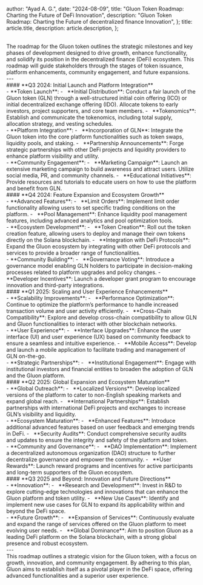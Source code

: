 
  author: "Ayad A. G.",
  date: "2024-08-09",
  title: "Gluon Token Roadmap: Charting the Future of DeFi Innovation",
  description:
    "Gluon Token Roadmap: Charting the Future of decentralized finance Innovation",
};
  title: article.title,
  description: article.description,
};


<br/>
The roadmap for the Gluon token outlines the strategic milestones and key phases of development designed to drive growth, enhance functionality, and solidify its position in the decentralized finance (DeFi) ecosystem. This roadmap will guide stakeholders through the stages of token issuance, platform enhancements, community engagement, and future expansions.

<br/>
---

<br/>
#### **Q3 2024: Initial Launch and Platform Integration**

<br/>
- **Token Launch**: 
  - &nbsp; **Initial Distribution**: Conduct a fair launch of the Gluon token (GLN) through a well-structured initial coin offering (ICO) or initial decentralized exchange offering (IDO). Allocate tokens to early investors, project supporters, and core team members.
  - &nbsp; **Tokenomics**: Establish and communicate the tokenomics, including total supply, allocation strategy, and vesting schedules.

<br/>
- **Platform Integration**:
  - &nbsp; **Incorporation of GLN**: Integrate the Gluon token into the core platform functionalities such as token swaps, liquidity pools, and staking.
  - &nbsp; **Partnership Announcements**: Forge strategic partnerships with other DeFi projects and liquidity providers to enhance platform visibility and utility.

<br/>
- **Community Engagement**:
  - &nbsp; **Marketing Campaign**: Launch an extensive marketing campaign to build awareness and attract users. Utilize social media, PR, and community channels.
  - &nbsp; **Educational Initiatives**: Provide resources and tutorials to educate users on how to use the platform and benefit from GLN.

<br/>
#### **Q4 2024: Feature Expansion and Ecosystem Growth**

<br/>
- **Advanced Features**:
  - &nbsp; **Limit Orders**: Implement limit order functionality allowing users to set specific trading conditions on the platform.
  - &nbsp; **Pool Management**: Enhance liquidity pool management features, including advanced analytics and pool optimization tools.

<br/>
- **Ecosystem Development**:
  - &nbsp; **Token Creation**: Roll out the token creation feature, allowing users to deploy and manage their own tokens directly on the Solana blockchain.
  - &nbsp; **Integration with DeFi Protocols**: Expand the Gluon ecosystem by integrating with other DeFi protocols and services to provide a broader range of functionalities.

<br/>
- **Community Building**:
  - &nbsp; **Governance Voting**: Introduce a governance model enabling GLN holders to participate in decision-making processes related to platform upgrades and policy changes.
  - &nbsp; **Developer Incentives**: Launch a developer grant program to encourage innovation and third-party integrations.

<br/>
#### **Q1 2025: Scaling and User Experience Enhancements**

<br/>
- **Scalability Improvements**:
  - &nbsp; **Performance Optimization**: Continue to optimize the platform’s performance to handle increased transaction volume and user activity efficiently.
  - &nbsp; **Cross-Chain Compatibility**: Explore and develop cross-chain compatibility to allow GLN and Gluon functionalities to interact with other blockchain networks.

<br/>
- **User Experience**:
  - &nbsp; **Interface Upgrades**: Enhance the user interface (UI) and user experience (UX) based on community feedback to ensure a seamless and intuitive experience.
  - &nbsp; **Mobile Access**: Develop and launch a mobile application to facilitate trading and management of GLN on-the-go.

<br/>
- **Strategic Partnerships**:
  - &nbsp; **Institutional Engagement**: Engage with institutional investors and financial entities to broaden the adoption of GLN and the Gluon platform.

<br/>
#### **Q2 2025: Global Expansion and Ecosystem Maturation**

<br/>
- **Global Outreach**:
  - &nbsp; **Localized Versions**: Develop localized versions of the platform to cater to non-English speaking markets and expand global reach.
  - &nbsp; **International Partnerships**: Establish partnerships with international DeFi projects and exchanges to increase GLN’s visibility and liquidity.

<br/>
- **Ecosystem Maturation**:
  - &nbsp; **Enhanced Features**: Introduce additional advanced features based on user feedback and emerging trends in DeFi.
  - &nbsp; **Security Audits**: Conduct comprehensive security audits and updates to ensure the integrity and safety of the platform and token.

<br/>
- **Community and Governance**:
  - &nbsp; **DAO Implementation**: Implement a decentralized autonomous organization (DAO) structure to further decentralize governance and empower the community.
  - &nbsp; **User Rewards**: Launch reward programs and incentives for active participants and long-term supporters of the Gluon ecosystem.

<br/>
#### **Q3 2025 and Beyond: Innovation and Future Directions**

<br/>
- **Innovation**:
  - &nbsp; **Research and Development**: Invest in R&D to explore cutting-edge technologies and innovations that can enhance the Gluon platform and token utility.
  - &nbsp; **New Use Cases**: Identify and implement new use cases for GLN to expand its applicability within and beyond the DeFi space.

<br/>
- **Future Growth**:
  - &nbsp; **Expansion of Services**: Continuously evaluate and expand the range of services offered on the Gluon platform to meet evolving user needs.
  - &nbsp; **Global Dominance**: Aim to position Gluon as a leading DeFi platform on the Solana blockchain, with a strong global presence and robust ecosystem.

<br/>
---

<br/>
This roadmap outlines a strategic vision for the Gluon token, with a focus on growth, innovation, and community engagement. By adhering to this plan, Gluon aims to establish itself as a pivotal player in the DeFi space, offering advanced functionalities and a superior user experience.